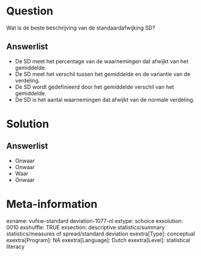 Question
========
Wat is de beste beschrijving van de standaardafwijking SD?

Answerlist
----------
* De SD meet het percentage van de waarnemingen dat afwijkt van het gemiddelde.
* De SD meet het verschil tussen het gemiddelde en de variantie van de verdeling.
* De SD wordt gedefinieerd door het gemiddelde verschil van het gemiddelde.
* De SD is het aantal waarnemingen dat afwijkt van de normale verdeling.

Solution
========

Answerlist
----------
* Onwaar
* Onwaar
* Waar
* Onwaar

Meta-information
================
exname: vufsw-standard deviation-1077-nl
extype: schoice
exsolution: 0010
exshuffle: TRUE
exsection: descriptive statistics/summary statistics/measures of spread/standard deviation
exextra[Type]: conceptual
exextra[Program]: NA
exextra[Language]: Dutch
exextra[Level]: statistical literacy

